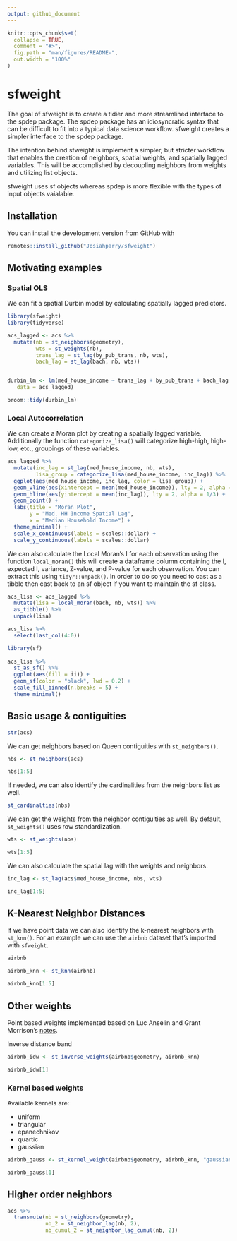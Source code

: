 ```yaml
---
output: github_document
---
```


<!-- README.md is generated from README.Rmd. Please edit that file -->

```r
knitr::opts_chunk$set(
  collapse = TRUE,
  comment = "#>",
  fig.path = "man/figures/README-",
  out.width = "100%"
)
```

# sfweight

<!-- badges: start -->
<!-- badges: end -->

The goal of sfweight is to create a tidier and more streamlined interface to the spdep package. The spdep package has an idiosyncratic syntax that can be difficult to fit into a typical data science workflow. sfweight creates a simpler interface to the spdep package. 

The intention behind sfweight is implement a simpler, but stricter workflow that enables the creation of neighbors, spatial weights, and spatially lagged variables. This will be accomplished by decoupling neighbors from weights and utilizing list objects.

sfweight uses sf objects whereas spdep is more flexible with the types of input objects vaialable. 

## Installation

You can install the development version from GitHub with 
```r
remotes::install_github("Josiahparry/sfweight")
```


## Motivating examples

### Spatial OLS

We can fit a spatial Durbin model by calculating spatially lagged predictors. 

```r
library(sfweight)
library(tidyverse)

acs_lagged <- acs %>% 
  mutate(nb = st_neighbors(geometry),
         wts = st_weights(nb),
         trans_lag = st_lag(by_pub_trans, nb, wts),
         bach_lag = st_lag(bach, nb, wts))


durbin_lm <- lm(med_house_income ~ trans_lag + by_pub_trans + bach_lag + bach, 
   data = acs_lagged)

broom::tidy(durbin_lm)
```

### Local Autocorrelation

We can create a Moran plot by creating a spatially lagged variable. Additionally the function `categorize_lisa()` will categorize high-high, high-low, etc., groupings of these variables.

```r
acs_lagged %>% 
  mutate(inc_lag = st_lag(med_house_income, nb, wts),
         lisa_group = categorize_lisa(med_house_income, inc_lag)) %>% 
  ggplot(aes(med_house_income, inc_lag, color = lisa_group)) +
  geom_vline(aes(xintercept = mean(med_house_income)), lty = 2, alpha = 1/3) +
  geom_hline(aes(yintercept = mean(inc_lag)), lty = 2, alpha = 1/3) + 
  geom_point() +
  labs(title = "Moran Plot",
       y = "Med. HH Income Spatial Lag",
       x = "Median Household Income") +
  theme_minimal() +
  scale_x_continuous(labels = scales::dollar) + 
  scale_y_continuous(labels = scales::dollar)
```


We can also calculate the Local  Moran's I for each observation using the function `local_moran()` this will create a dataframe column containing the I, expected I, variance, Z-value, and P-value for each observation. You can extract this using `tidyr::unpack()`. In order to do so you need to cast as a tibble then cast back to an sf object if you want to maintain the sf class. 


```r
acs_lisa <- acs_lagged %>% 
  mutate(lisa = local_moran(bach, nb, wts)) %>% 
  as_tibble() %>% 
  unpack(lisa) 

acs_lisa %>% 
  select(last_col(4:0))
```



```r
library(sf)
 
acs_lisa %>% 
  st_as_sf() %>% 
  ggplot(aes(fill = ii)) + 
  geom_sf(color = "black", lwd = 0.2) +
  scale_fill_binned(n.breaks = 5) + 
  theme_minimal()
```

## Basic usage & contiguities

```r
str(acs)
```

We can get neighbors based on Queen contiguities with `st_neighbors()`.


```r
nbs <- st_neighbors(acs)

nbs[1:5]
```

If needed, we can also identify the cardinalities from the neighbors list as well. 

```r
st_cardinalties(nbs)
```


We can get the weights from the neighbor contiguities as well. By default, `st_weights()` uses row standardization. 

```r
wts <- st_weights(nbs)

wts[1:5]
```

We can also calculate the spatial lag with the weights and neighbors. 

```r
inc_lag <- st_lag(acs$med_house_income, nbs, wts)

inc_lag[1:5]
```


## K-Nearest Neighbor Distances

If we have point data we can also identify the k-nearest neighbors with `st_knn()`. For an example we can use the `airbnb` dataset that's imported with `sfweight`. 

```r
airbnb
```

```r
airbnb_knn <- st_knn(airbnb)

airbnb_knn[1:5]
```

## Other weights

Point based weights implemented based on Luc Anselin and Grant Morrison's [notes](https://spatialanalysis.github.io/lab_tutorials/Spatial_Weights_as_Distance_Functions.html#kernal-weights). 

Inverse distance band

```r
airbnb_idw <- st_inverse_weights(airbnb$geometry, airbnb_knn)

airbnb_idw[1]
```

### Kernel based weights


Available kernels are:

- uniform
- triangular
- epanechnikov
- quartic
- gaussian

```r
airbnb_gauss <- st_kernel_weight(airbnb$geometry, airbnb_knn, "gaussian")

airbnb_gauss[1]
```


## Higher order neighbors 

```r
acs %>% 
  transmute(nb = st_neighbors(geometry),
            nb_2 = st_neighbor_lag(nb, 2),
            nb_cumul_2 = st_neighbor_lag_cumul(nb, 2))
```


